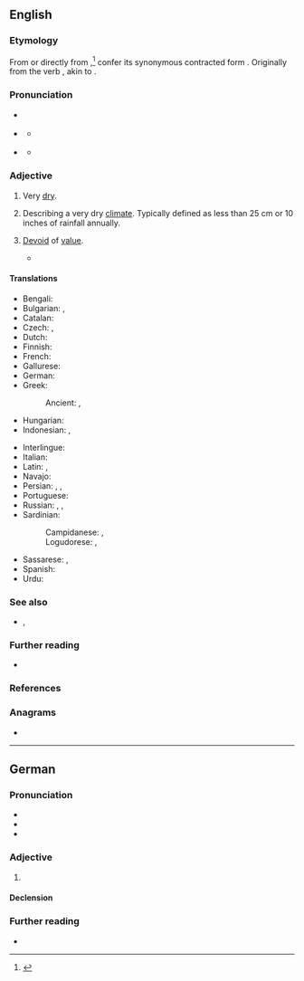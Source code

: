{{also|àrid|árið}}
==English==

===Etymology===
{{PIE root|en|h₂eHs}}
From {{der|en|fr|aride}} or directly from {{der|en|la|āridus||dry, arid, parched}},<ref>{{R:Lexico}}</ref> confer its synonymous contracted form {{m|la|ardus}}. Originally from the verb {{m|la|āreo||I am dry, I am parched}}, akin to {{m|la|ārdeō||I am on fire, I burn}}.

===Pronunciation===
* {{a|UK}} {{IPA|en|/ˈæ.ɹɪd/}}
* {{a|US}} {{IPA|en|/ˈæ.ɹɪd/}}
** {{audio|en|En-us-ne-arid.ogg|Audio (US)}} {{a|non-Mary-marry-merry}}
* {{a|US}} {{IPA|en|/ˈɛə.ɹɪd/}}
** {{audio|en|en-us-arid.ogg|Audio (US)}} {{a|Mary-marry-merry}}

===Adjective===
{{en-adj|er|more}}

# Very [[dry]].
#: {{ant|en|wet|drenched|damp|moist}}
#: {{ux|en|The cake was '''arid'''.}}
# Describing a very dry [[climate]]. Typically defined as less than 25 cm or 10 inches of rainfall annually.
#: {{ant|en|rainforest|humid}}
#: {{ux|en|Deserts are known for being '''arid'''.}}
# {{lb|en|figurative}} [[devoid|Devoid]] of [[value]].
#: {{ant|en|valuable|costly|precious}}
#: {{ux|en|The millionaire viewed his gift as '''arid'''.}}
#* {{quote-book|en|year=1956|author=Arthur C. Clarke|authorlink=Arthur C. Clarke|title=The City and the Stars|page=37|passage=Such occupations might have seemed '''arid''' to those who did not possess the intellect to appreciate their subtleties.}}

====Translations====
{{trans-top|very dry}}
* Bengali: {{t|bn|শুষ্ক|sc=Beng}}
* Bulgarian: {{t+|bg|сух}}, {{t+|bg|безводен}}
* Catalan: {{t+|ca|àrid}}
* Czech: {{t|cs|vyprahlý}}, {{t+|cs|suchý}}
* Dutch: {{t+|nl|droog}}
* Finnish: {{t+|fi|kuiva}}
* French: {{t+|fr|aride}}
* Gallurese: {{t|sdn|àrritu}}
* German: {{t+|de|arid}}
* Greek:
*: Ancient: {{t|grc|κάγκανος}}, {{t|grc|ἄνυδρος}}
* Hungarian: {{t+|hu|kiszáradt}}
* Indonesian: {{t+|id|gersang}}, {{t+|id|tandus}}
{{trans-mid}}
* Interlingue: {{t|ie|arid}}
* Italian: {{t+|it|arido}}
* Latin: {{t|la|āridus}}, {{t|la|inaquōsus}}
* Navajo: {{t|nv|hóółtseii}}
* Persian: {{t+|fa|خشک|sc=fa-Arab}}, {{t+|fa|بایر|sc=fa-Arab}}, {{t|fa|کم باران|sc=fa-Arab}}
* Portuguese: {{t+|pt|árido}}
* Russian: {{t+|ru|сухо́й}}, {{t+|ru|засу́шливый}}, {{t+|ru|безво́дный}}
* Sardinian:
*: Campidanese: {{t|sc|àrridu}}, {{t|sc|àridu}}
*: Logudorese: {{t|sc|assuttu}}, {{t|sc|àrridu}}
* Sassarese: {{t|sdc|aramiddu}}, {{t|sdc|séccu}}
* Spanish: {{t+|es|árido}}
* Urdu: {{t|ur|خشک}}
{{trans-bottom}}

===See also===
* {{l|en|semiarid}}, {{l|en|semi-arid}}

===Further reading===
* {{pedia}}

===References===
<references/>

===Anagrams===
* {{anagrams|en|a=adir|Aird|Dair|Dari|IARD|Irad|RAID|dari|dira|raid|riad}}

----

==German==

===Pronunciation===
* {{IPA|de|/aˈʁiːt/}}
* {{audio|de|De-arid.ogg|Audio}}
* {{hyphenation|de|arid}}

===Adjective===
{{de-adj|arider|aridesten}}

# {{l|en|arid}}

====Declension====
{{de-decl-adj|arid|arider|aridest}}

===Further reading===
* {{R:Duden}}